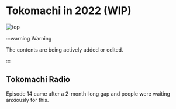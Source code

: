 ---
---


# Tokomachi in 2022 (WIP)

![top](./top/top_04.jpg)

:::warning Warning

The contents are being actively added or edited.

:::

## Tokomachi Radio

Episode 14 came after a 2-month-long gap and people were waiting anxiously for this.

<FYI Topic="Tokomachi Radio Episode 14" Des="/radio/tokomachi_radio_s2#episode-14" />
